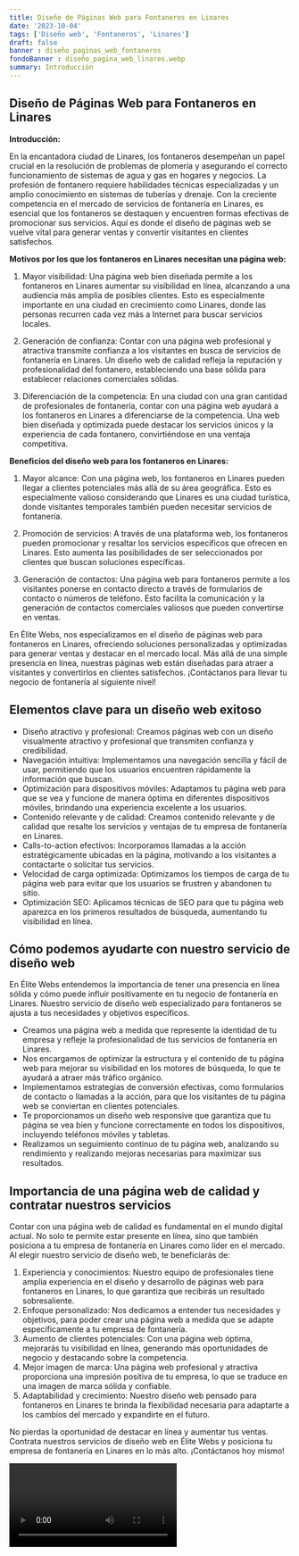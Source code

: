```yaml
---
title: Diseño de Páginas Web para Fontaneros en Linares
date: '2023-10-04'
tags: ['Diseño web', 'Fontaneros', 'Linares']
draft: false
banner : diseño_paginas_web_fontaneros
fondoBanner : diseño_pagina_web_linares.webp
summary: Introducción
---
```


## Diseño de Páginas Web para Fontaneros en Linares

**Introducción:**

En la encantadora ciudad de Linares, los fontaneros desempeñan un papel crucial en la resolución de problemas de plomería y asegurando el correcto funcionamiento de sistemas de agua y gas en hogares y negocios. La profesión de fontanero requiere habilidades técnicas especializadas y un amplio conocimiento en sistemas de tuberías y drenaje. Con la creciente competencia en el mercado de servicios de fontanería en Linares, es esencial que los fontaneros se destaquen y encuentren formas efectivas de promocionar sus servicios. Aquí es donde el diseño de páginas web se vuelve vital para generar ventas y convertir visitantes en clientes satisfechos.

**Motivos por los que los fontaneros en Linares necesitan una página web:**

1. Mayor visibilidad: Una página web bien diseñada permite a los fontaneros en Linares aumentar su visibilidad en línea, alcanzando a una audiencia más amplia de posibles clientes. Esto es especialmente importante en una ciudad en crecimiento como Linares, donde las personas recurren cada vez más a Internet para buscar servicios locales.

2. Generación de confianza: Contar con una página web profesional y atractiva transmite confianza a los visitantes en busca de servicios de fontanería en Linares. Un diseño web de calidad refleja la reputación y profesionalidad del fontanero, estableciendo una base sólida para establecer relaciones comerciales sólidas.

3. Diferenciación de la competencia: En una ciudad con una gran cantidad de profesionales de fontanería, contar con una página web ayudará a los fontaneros en Linares a diferenciarse de la competencia. Una web bien diseñada y optimizada puede destacar los servicios únicos y la experiencia de cada fontanero, convirtiéndose en una ventaja competitiva.

**Beneficios del diseño web para los fontaneros en Linares:**

1. Mayor alcance: Con una página web, los fontaneros en Linares pueden llegar a clientes potenciales más allá de su área geográfica. Esto es especialmente valioso considerando que Linares es una ciudad turística, donde visitantes temporales también pueden necesitar servicios de fontanería.

2. Promoción de servicios: A través de una plataforma web, los fontaneros pueden promocionar y resaltar los servicios específicos que ofrecen en Linares. Esto aumenta las posibilidades de ser seleccionados por clientes que buscan soluciones específicas.

3. Generación de contactos: Una página web para fontaneros permite a los visitantes ponerse en contacto directo a través de formularios de contacto o números de teléfono. Esto facilita la comunicación y la generación de contactos comerciales valiosos que pueden convertirse en ventas.

En Élite Webs, nos especializamos en el diseño de páginas web para fontaneros en Linares, ofreciendo soluciones personalizadas y optimizadas para generar ventas y destacar en el mercado local. Más allá de una simple presencia en línea, nuestras páginas web están diseñadas para atraer a visitantes y convertirlos en clientes satisfechos. ¡Contáctanos para llevar tu negocio de fontanería al siguiente nivel!

<GifSeo />

<Cta />

## Elementos clave para un diseño web exitoso

- Diseño atractivo y profesional: Creamos páginas web con un diseño visualmente atractivo y profesional que transmiten confianza y credibilidad.
- Navegación intuitiva: Implementamos una navegación sencilla y fácil de usar, permitiendo que los usuarios encuentren rápidamente la información que buscan.
- Optimización para dispositivos móviles: Adaptamos tu página web para que se vea y funcione de manera óptima en diferentes dispositivos móviles, brindando una experiencia excelente a los usuarios.
- Contenido relevante y de calidad: Creamos contenido relevante y de calidad que resalte los servicios y ventajas de tu empresa de fontanería en Linares.
- Calls-to-action efectivos: Incorporamos llamadas a la acción estratégicamente ubicadas en la página, motivando a los visitantes a contactarte o solicitar tus servicios.
- Velocidad de carga optimizada: Optimizamos los tiempos de carga de tu página web para evitar que los usuarios se frustren y abandonen tu sitio.
- Optimización SEO: Aplicamos técnicas de SEO para que tu página web aparezca en los primeros resultados de búsqueda, aumentando tu visibilidad en línea.

## Cómo podemos ayudarte con nuestro servicio de diseño web

En Élite Webs entendemos la importancia de tener una presencia en línea sólida y cómo puede influir positivamente en tu negocio de fontanería en Linares. Nuestro servicio de diseño web especializado para fontaneros se ajusta a tus necesidades y objetivos específicos.

- Creamos una página web a medida que represente la identidad de tu empresa y refleje la profesionalidad de tus servicios de fontanería en Linares.
- Nos encargamos de optimizar la estructura y el contenido de tu página web para mejorar su visibilidad en los motores de búsqueda, lo que te ayudará a atraer más tráfico orgánico.
- Implementamos estrategias de conversión efectivas, como formularios de contacto o llamadas a la acción, para que los visitantes de tu página web se conviertan en clientes potenciales.
- Te proporcionamos un diseño web responsive que garantiza que tu página se vea bien y funcione correctamente en todos los dispositivos, incluyendo teléfonos móviles y tabletas.
- Realizamos un seguimiento continuo de tu página web, analizando su rendimiento y realizando mejoras necesarias para maximizar sus resultados.

## Importancia de una página web de calidad y contratar nuestros servicios

Contar con una página web de calidad es fundamental en el mundo digital actual. No solo te permite estar presente en línea, sino que también posiciona a tu empresa de fontanería en Linares como líder en el mercado. Al elegir nuestro servicio de diseño web, te beneficiarás de:

1. Experiencia y conocimientos: Nuestro equipo de profesionales tiene amplia experiencia en el diseño y desarrollo de páginas web para fontaneros en Linares, lo que garantiza que recibirás un resultado sobresaliente.
2. Enfoque personalizado: Nos dedicamos a entender tus necesidades y objetivos, para poder crear una página web a medida que se adapte específicamente a tu empresa de fontanería.
3. Aumento de clientes potenciales: Con una página web óptima, mejorarás tu visibilidad en línea, generando más oportunidades de negocio y destacando sobre la competencia.
4. Mejor imagen de marca: Una página web profesional y atractiva proporciona una impresión positiva de tu empresa, lo que se traduce en una imagen de marca sólida y confiable.
5. Adaptabilidad y crecimiento: Nuestro diseño web pensado para fontaneros en Linares te brinda la flexibilidad necesaria para adaptarte a los cambios del mercado y expandirte en el futuro.

No pierdas la oportunidad de destacar en línea y aumentar tus ventas. Contrata nuestros servicios de diseño web en Élite Webs y posiciona tu empresa de fontanería en Linares en lo más alto. ¡Contáctanos hoy mismo!

<Video />

<CtaBot job='Fontaneros' city='Linares'/>

<Gmaps query='Linares+españa+maps' />